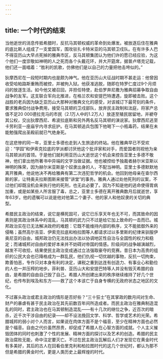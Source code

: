 ```yaml
---
---
---
```

title: 一个时代的结束
---




当他逝世的消息传抵希腊时，反抗马其顿权威的革命到处爆发。被放逐后住在雅典的底比斯人组成了一支爱国军，围攻驻扎卡特米亚的马其顿卫戍队。在有许多人巴不得亚历山大早点死掉的雅典市区，反马其顿集团认为他们许的愿已经应验，为这个他们一度崇敬如神明的人之死而各个头戴花环，并大开筵席，据普卢塔克记载，他们还一面唱着：“胜利的凯歌，仿佛他们是以自己的力量把他击垮似的。”

狄摩西尼在一段短时期内也是颇为神气。他在亚历山大征战时期不甚走运：他曾因收受哈帕路斯重贿而被控，并被拘入狱。他获准逃脱，随即在特罗仁度过9个月烦闷的放逐生活。如今他又被召回，并担任特使，赴伯罗奔尼撒为雅典招募争取自由战争的友军。这支联合军向北推进，在格兰农和安提巴特遭遇，旋即被击败。这个战胜的老兵因为缺乏亚历山大那种对雅典文化的感受，对该城订下最苛刻的条件，要求雅典偿付战争费用，接受马其顿的卫戍部队，放弃民主政制和法庭，将家产总值不足20 000德拉克马的市民（2.1万人中的1.2万人）放逐至殖民居留地，并褫夺其公权，交出狄摩西尼、希波拉底斯和另外两名反马其顿的演说家。狄摩西尼逃至卡劳利亚一座庙宇内寻求庇护。在马其顿追兵包围下他喝下一小瓶毒药，结果在未能勉强爬出圣殿前就已气绝身死。

在这悲惨的同一年，亚里士多德也走到人生旅途的终站。他在雅典早已不受欢迎：“学园”和伊索克拉底的学派都讨厌他这个批评家和对手，而爱国者则视他为亲马其顿派的首领。于是他们就利用亚历山大逝世这个机会来控告亚里士多德不敬神，他们拿出他所著书中异端的文字当做证据。他也被控给予独裁者赫尔米亚斯以神明的殊荣，因为赫尔米亚斯是个奴隶出身的人，不配当神明。亚里士多德默默地离开雅典，他说他决不再给雅典有第二次违犯哲学的机会。他回到他母亲在查尔西斯的家，让特奥夫拉斯图斯来接管“讲堂”的事务。雅典人通过处他死刑的议案，不过他们却既没机会来执行他的死刑，也无此必要了。因为不知是他的逃命使得胃病加重，或是如某些人所言服了毒，总之，亚里士多德在离开雅典数月后就逝世，享年63岁。他的遗嘱可以说是他对他第二个妻子、他的家人和他奴隶的关切的典型。

希腊民主政治的结束，说它是横死固可，说它已乐享天年也无不可，而其致命的因素则是其政治体系中的混乱，马其顿的武力只不过是给它加上致命的一击而已。城邦政治实在已无法解决政府的难题：它既不能维持内部的秩序，又不能抵御外来的侵略；虽然高尔吉亚、伊索克拉底和柏拉图等人都请求过以多里斯的纪律来驯服伊奥尼亚的自由，城邦政治仍无法找出办法以协调地区性自治与全国性的权力和稳定；而诸城邦对自由的爱好本来并不妨碍对帝国的情感。阶级间的战争越演越烈，越发不可收拾，结果使民主政治变成通过立法强取豪夺的竞赛。昔日本为高贵的组织的公民大会也已降格成为一群乱民，他们仇视一切优越的事物，反抗一切拘束，欺善怕恶，专作只对本身有利的决定，课税之重到达连有创造力、有事业心和勤俭的人也一并压榨的地步。菲利普、亚历山大和安提巴特等人并没有毁灭希腊的自由，是希腊的自由自己毁了自己。希腊人所创建出来的秩序继续维持了好几个世纪，也传布到埃及和东方——救了这个本该亡于自身专横的无政府状态之地区的文化。

不过寡头政治或君主政治的情形是否好些？“三十狂士”在其掌政的数月间对生命、财产的暴虐有甚于民主政治在其先前数百年间所造成者。而民主政治在雅典制造混乱的同时，君主政治也在马其顿制造混乱——有十几次的继位之争，近百次的暗杀，近千次干涉自由的纪录——却不设法挽回文学、科学、哲学或艺术的光荣。希腊城邦的弱小对个人而言，如果说在肉体方面不是个福音，至少在精神方面也必然是个福音。自由之代价虽然昂贵，却促成了希腊人在心智方面的成就。个人主义摧毁团体的同时也刺激了个性的发展、精神方面的探讨以及艺术的创造。希腊的民主政治腐败无能，命中注定要灭亡。不过在民主政治瓦解后人们才发现它在黄金时代有多美好，其后的古人在回看伯里克利和柏拉图时代的这几个世纪时，都认为那不但是希腊的黄金时代，更是人类历史上最辉煌的时代。